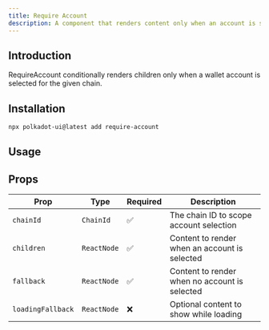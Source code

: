 ```yaml
---
title: Require Account
description: A component that renders content only when an account is selected.
---
```



## Introduction

RequireAccount conditionally renders children only when a wallet account is selected for the given chain.

## Installation

```bash
npx polkadot-ui@latest add require-account
```

## Usage

<RequireAccountDocs/>

## Props

| Prop | Type | Required | Description |
|------|------|----------|-------------|
| `chainId` | `ChainId` | ✅ | The chain ID to scope account selection |
| `children` | `ReactNode` | ✅ | Content to render when an account is selected |
| `fallback` | `ReactNode` | ✅ | Content to render when no account is selected |
| `loadingFallback` | `ReactNode` | ❌ | Optional content to show while loading |


